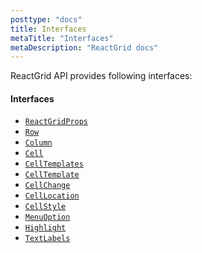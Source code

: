 ```yaml
---
posttype: "docs"
title: Interfaces
metaTitle: "Interfaces"
metaDescription: "ReactGrid docs"
---
```


ReactGrid API provides following interfaces:

#### Interfaces

- [`ReactGridProps`](/docs/4.0/7-api/0-interfaces/1-reactgrid-props/)
- [`Row`](/docs/4.0/7-api/0-interfaces/2-row/)
- [`Column`](/docs/4.0/7-api/0-interfaces/3-column/)
- [`Cell`](/docs/4.0/7-api/0-interfaces/4-cell/)
- [`CellTemplates`](/4.0/7-api/0-interfaces/6a-cell-templates/)
- [`CellTemplate`](/docs/4.0/7-api/0-interfaces/5-cell-template/)
- [`CellChange`](/docs/4.0/7-api/1-types/2-cell-change/)
- [`CellLocation`](/docs/4.0/7-api/0-interfaces/6-cell-location/)
- [`CellStyle`](/docs/4.0/7-api/0-interfaces/7-cell-style/)
- [`MenuOption`](/docs/4.0/7-api/0-interfaces/8-menuoption/)
- [`Highlight`](/docs/4.0/7-api/0-interfaces/9-highlight/)
- [`TextLabels`](/docs/4.0/7-api/0-interfaces/90-textlabels/)